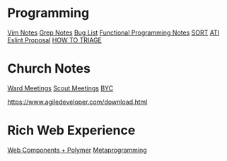 = Programming =
[[Vim Notes]]
[[Grep Notes]]
[[Bug List]]
[[Functional Programming Notes]]
[[SORT]]
[[ATI]]
[[Eslint Proposal]]
[[HOW TO TRIAGE]]

= Church Notes =
[[Ward Meetings]]
[[Scout Meetings]]
[[BYC]]
 
https://www.agiledeveloper.com/download.html
= Rich Web Experience =
[[Web Components + Polymer]]
[[Metaprogramming]]
